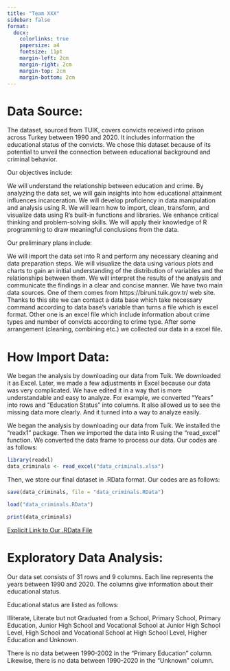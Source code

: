 ```yaml
---
title: "Team XXX"
sidebar: false
format:
  docx:
    colorlinks: true
    papersize: a4
    fontsize: 11pt
    margin-left: 2cm
    margin-right: 2cm
    margin-top: 2cm
    margin-bottom: 2cm
---
```


# Data Source:

The dataset, sourced from TUIK, covers convicts received into prison across Turkey between 1990 and 2020. It includes information the educational status of the convicts. We chose this dataset because of its potential to unveil the connection between educational background and criminal behavior.

Our objectives include:

We will understand the relationship between education and crime. By analyzing the data set, we will gain insights into how educational attainment influences incarceration. We will develop proficiency in data manipulation and analysis using R. We will learn how to import, clean, transform, and visualize data using R's built-in functions and libraries. We enhance critical thinking and problem-solving skills. We will apply their knowledge of R programming to draw meaningful conclusions from the data.

Our preliminary plans include:

We will import the data set into R and perform any necessary cleaning and data preparation steps. We will visualize the data using various plots and charts to gain an initial understanding of the distribution of variables and the relationships between them. We will interpret the results of the analysis and communicate the findings in a clear and concise manner. We have two main data sources. One of them comes from https://biruni.tuik.gov.tr/ web site. Thanks to this site we can contact a data base which take necessary command according to data base's variable than turns a file which is excel format. Other one is an excel file which include information about crime types and number of convicts according to crime type. After some arrangement (cleaning, combining etc.) we collected our data in a excel file.

# How Import Data:

We began the analysis by downloading our data from Tuik. We downloaded it as Excel. Later, we made a few adjustments in Excel because our data was very complicated. We have edited it in a way that is more understandable and easy to analyze. For example, we converted "Years" into rows and "Education Status" into columns. It also allowed us to see the missing data more clearly. And it turned into a way to analyze easily.

We began the analysis by downloading our data from Tuik. We installed the "readx1" package. Then we imported the data into R using the "read_excel" function. We converted the data frame to process our data. Our codes are as follows:

```r
library(readxl)
data_criminals <- read_excel("data_criminals.xlsx")
```

Then, we store our final dataset in .RData format. Our codes are as follows:

```r
save(data_criminals, file = "data_criminals.RData")

load("data_criminals.RData")

print(data_criminals)
```

[Explicit Link to Our .RData File](data_criminals.RData)

# Exploratory Data Analysis:

Our data set consists of 31 rows and 9 columns. Each line represents the years between 1990 and 2020. The columns give information about their educational status.

Educational status are listed as follows:

Illiterate, Literate but not Graduated from a School, Primary School, Primary Education, Junior High School and Vocational School at Junior High School Level, High School and Vocational School at High School Level, Higher Education and Unknown.

There is no data between 1990-2002 in the "Primary Education" column. Likewise, there is no data between 1990-2020 in the "Unknown" column.
